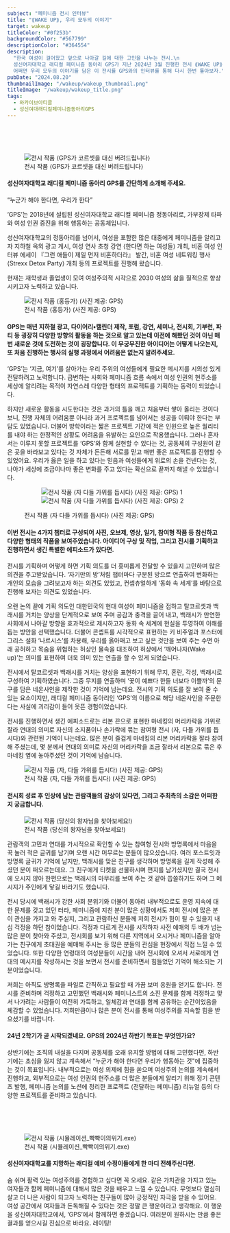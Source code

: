 ```yaml
---
subject: "페미니즘 전시 인터뷰"
title: "⟪WAKE UP⟫, 우리 모두의 이야기"
target: wakeup
titleColor: "#0f253b"
backgroundColor: "#567799"
descriptionColor: "#364554"
description:
  "한국 여성이 걸어왔고 앞으로 나아갈 길에 대한 고민을 나누는 전시.\n
  성신여자대학교 래디컬 페미니즘 동아리 GPS가 지난 2024년 3월 진행한 전시 ⟪WAKE UP⟫을 요약한 한 줄이다.\n
  어쩌면 우리 모두의 이야기를 담은 이 전시를 GPS와의 인터뷰를 통해 다시 한번 톺아보자."
pubDate: "2024.08.20"
thumbnailImage: "/wakeup/wakeup_thumbnail.png"
titleImage: "/wakeup/wakeup_title.png"
tags:
  - 와카이브아티클
  - 성신여대래디컬페미니즘동아리GPS
---
```



<figure class="horizon" style="margin-top: 5rem;">
  <img
    src="/wakeup/wakeup_img_11.jpg"
    alt="전시 작품 ⟨GPS가 코르셋을 대신 버려드립니다⟩"
  />
  <figcaption>전시 작품 ⟨GPS가 코르셋을 대신 버려드립니다⟩</figcaption>
</figure>

#### 성신여자대학교 래디컬 페미니즘 동아리 GPS를 간단하게 소개해 주세요.

“누군가 해야 한다면, 우리가 한다”

‘GPS’는 2018년에 설립된 성신여자대학교 래디컬 페미니즘 정동아리로, 가부장제 타파와 여성 인권 증진을 위해 행동하는 공동체입니다.

성신여자대학교의 정동아리를 넘어서, 여성을 포함한 많은 대중에게 페미니즘을 알리고자 지하철 옥외 광고 게시, 여성 연사 초청 강연 ⟨한다면 하는 여성들⟩ 개최, 비혼 여성 인터뷰 에세이 『그런 애들이 제일 먼저 비혼하더라』 발간, 비혼 여성 네트워킹 행사 ⟨Strexx Detox Party⟩ 개최 등의 프로젝트를 진행해 왔습니다.

현재는 재학생과 졸업생이 모여 여성주의적 시각으로 2030 여성의 삶을 질적으로 향상시키고자 노력하고 있습니다.

<figure class="fullWidth">
  <img src="/wakeup/wakeup_img_04.jpg" alt="전시 작품 ⟨홍등가⟩ (사진 제공: GPS)" />
  <figcaption>전시 작품 ⟨홍등가⟩ (사진 제공: GPS)</figcaption>
</figure>

#### GPS는 매년 지하철 광고, 다이어리•캘린더 제작, 포럼, 강연, 세미나, 전시회, 기부런, 파티 등 굉장히 다양한 방향의 활동을 하는 것으로 알고 있는데 이전에 해봤던 것이 아닌 매번 새로운 것에 도전하는 것이 굉장합니다. 이 무궁무진한 아이디어는 어떻게 나오는지, 또 처음 진행하는 행사의 실행 과정에서 어려움은 없는지 알려주세요.

‘GPS’는 ‘지금, 여기’를 살아가는 우리 주위의 여성들에게 필요한 메시지를 시의성 있게 전달하려고 노력합니다. 급변하는 사회와 페미니즘 흐름 속에서 여성 인권의 현주소를 세상에 알리려는 목적이 자연스레 다양한 형태의 프로젝트를 기획하는 동력이 되었습니다.

하지만 새로운 활동을 시도한다는 것은 과거의 틀을 깨고 처음부터 쌓아 올리는 것이다 보니, 진행 자체의 어려움뿐 아니라 과거 프로젝트를 넘어서는 성공을 이뤄야 한다는 부담도 있었습니다. 더불어 방학이라는 짧은 프로젝트 기간에 적은 인원으로 높은 퀄리티를 내야 하는 한정적인 상황도 어려움을 유발하는 요인으로 작용했습니다. 그러나 혼자서는 이루지 못할 프로젝트를 ‘GPS’와 함께 실현할 수 있다는 것, 공동체의 구성원이 같은 곳을 바라보고 있다는 것 자체가 든든해 서로를 믿고 매번 좋은 프로젝트를 진행할 수 있었어요. 우리가 옳은 일을 하고 있다는 믿음과 여성들에게 위로의 손을 건넨다는 것, 나아가 세상에 조금이나마 좋은 변화를 주고 있다는 확신으로 끝까지 해낼 수 있었습니다.

<figure class="fullWidth">
  <figure class="double">
    <img src="/wakeup/wakeup_img_01.jpg" alt="전시 작품 ⟨자 다들 가위를 듭시다⟩ (사진 제공: GPS) 1" />
    <img src="/wakeup/wakeup_img_02.jpg" alt="전시 작품 ⟨자 다들 가위를 듭시다⟩ (사진 제공: GPS) 2" />
  </figure>
  <figcaption>전시 작품 ⟨자 다들 가위를 듭시다⟩ (사진 제공: GPS)</figcaption>
</figure>

#### 이번 전시는 4가지 챕터로 구성되어 사진, 오브제, 영상, 일기, 참여형 작품 등 참신하고 다양한 형태의 작품을 보여주었습니다. 아이디어 구상 및 작업, 그리고 전시를 기획하고 진행하면서 생긴 특별한 에피소드가 있다면.

전시를 기획하며 어떻게 하면 기획 의도를 더 흥미롭게 전달할 수 있을지 고민하며 많은 의견을 주고받았습니다. ‘자기만의 방’처럼 챕터마다 구분된 방으로 연출하여 변화하는 개인의 모습을 그려보고자 하는 의견도 있었고, 컨셉츄얼하게 ‘동화 속 세계’를 바탕으로 진행해 보자는 의견도 있었습니다.

오랜 논의 끝에 기획 의도인 대한민국의 현대 여성이 페미니즘을 접하고 탈코르셋과 백래시를 거치는 양상을 단계적으로 보여 주며 공감과 충격을 끌어 내고, 백래시가 만연한 사회에서 나아갈 방향을 효과적으로 제시하고자 동화 속 세계에 현실을 투영하여 이해를 돕는 방안을 선택했습니다. 더불어 콘셉트를 시각적으로 표현하는 키 비주얼과 포스터에 그리스 설화 ‘나르시스’를 차용해, 우리를 옭아매고 보고 싶은 것만을 보여 주는 수면 아래 공허하고 목숨을 위협하는 허상인 물속을 대조하여 허상에서 ‘깨어나자(Wake up)’는 의미를 표현하여 더욱 의미 있는 연출을 할 수 있게 되었습니다.

전시에서 탈코르셋과 백래시를 거치는 양상을 표현하기 위해 무지, 혼란, 각성, 백래시로 구성하여 기획하였습니다. 그중 무지를 연출하며 ‘꽃이 예쁘다 한들 너보다 이쁠까’의 문구를 담은 네온사인을 제작한 것이 기억에 남는데요. 전시의 기획 의도를 잘 보여 줄 수 있는 요소이지만, 래디컬 페미니즘 동아리인 ‘GPS’의 이름으로 해당 네온사인을 주문한다는 사실에 괴리감이 들어 웃픈 경험이었습니다.

전시를 진행하면서 생긴 에피소드로는 리본 끈으로 표현한 마네킹의 머리카락을 가위로 잘라 연대의 의미로 자신의 소지품이나 손가락에 묶는 참여형 전시 ⟨자, 다들 가위를 듭시다⟩와 관련된 기억이 나는데요. 많은 분이 즐겁게 마네킹의 리본 머리카락을 잘라 참여해 주셨는데, 몇 분께서 연대의 의미로 자신의 머리카락을 조금 잘라서 리본으로 묶은 후 마네킹 옆에 놓아주셨던 것이 기억에 남습니다.

<figure class="fullWidth">
  <img
    src="/wakeup/wakeup_img_03.jpg"
    alt="전시 작품 ⟨자, 다들 가위를 듭시다⟩ (사진 제공: GPS)"
  />
  <figcaption>전시 작품 ⟨자, 다들 가위를 듭시다⟩ (사진 제공: GPS)</figcaption>
</figure>

#### 전시회 성료 후 인상에 남는 관람객들의 감상이 있다면, 그리고 주최측의 소감은 어떠한지 궁금합니다.

<figure class="float-right">
  <img
    src="/wakeup/wakeup_img_10.jpg"
    alt="전시 작품 ⟨당신의 왕자님을 찾아보세요!⟩"
  />
  <figcaption>전시 작품 ⟨당신의 왕자님을 찾아보세요!⟩</figcaption>
</figure>

관람객의 고민과 연대를 가시적으로 확인할 수 있는 참여형 전시와 방명록에서 마음을 꾹 눌러 적은 글귀를 남기며 오랜 시간 머무르는 분들이 많으셨습니다. 여러 포스트잇과 방명록 글귀가 기억에 남지만, 백래시를 맞은 친구를 생각하며 방명록을 길게 작성해 주셨던 분이 떠오르는데요. 그 친구에게 티켓을 선물하시며 편지를 남기셨지만 결국 전시에 오시지 않아 한편으로는 백래시의 마무리를 보여 주는 것 같아 씁쓸하기도 하며 그 메시지가 주인에게 닿길 바라기도 했습니다.

전시 당시에 백래시가 강한 사회 분위기와 더불어 동아리 내부적으로도 운영 지속에 대한 문제를 갖고 있던 터라, 페미니즘에 지친 분이 많은 상황에서도 저희 전시에 많은 분이 관심을 가지고 와 주실지, 그리고 관람하신 분들께 저희 전시가 힘이 될 수 있을지 내심 걱정을 하던 참이었습니다. 걱정과 다르게 전시를 시작하자 사전 예매의 두 배가 넘는 많은 분이 찾아와 주셨고, 전시회를 보기 위해 다른 지역에서 오시거나 페미니즘을 알아 가는 친구에게 초대권을 예매해 주시는 등 많은 분들의 관심을 현장에서 직접 느낄 수 있었습니다. 또한 다양한 연령대의 여성분들이 시간을 내어 전시회에 오셔서 서로에게 연대의 메시지를 작성하시는 것을 보면서 전시를 준비하면서 힘들었던 기억이 해소되는 기분이었습니다.

저희는 아직도 방명록을 파일로 간직하고 필요할 때 가끔 보며 응원을 얻기도 합니다. 전시를 준비하며 걱정하고 고민했던 백래시와 페미니스트의 소진 문제를 함께 걱정하고 맞서 나가려는 사람들이 여전히 가득하고, 일체감과 연대를 함께 공유하는 순간이었음을 체감할 수 있었습니다. 저희만큼이나 많은 분이 전시를 통해 여성주의를 지속할 힘을 받으셨기를 바랍니다.

#### 24년 2학기가 곧 시작되겠네요. GPS의 2024년 하반기 목표는 무엇인가요?

상반기에는 조직의 내실을 다지며 공동체를 오래 유지할 방법에 대해 고민했다면, 하반기에는 초심을 잃지 않고 계속해서 “누군가 해야 한다면 우리가 행동하는 것"에 집중하는 것이 목표입니다. 내부적으로는 여성 의제에 힘을 쏟으며 여성주의 논의를 계속해서 진행하고, 외부적으로는 여성 인권의 현주소를 더 많은 분들에게 알리기 위해 정기 콘텐츠 발행, 페미니즘 논의를 노션에 정리한 프로젝트 ⟨전달하는 페미니즘⟩ 리뉴얼 등의 다양한 프로젝트를 준비하고 있습니다.

<figure class="horizon" style="margin-top: 5rem;">
  <img
    src="/wakeup/wakeup_img_12.jpg"
    alt="전시 작품 ⟨시뮬레이션_빡빡이의위기.exe⟩"
  />
  <figcaption>전시 작품 ⟨시뮬레이션_빡빡이의위기.exe⟩</figcaption>
</figure>

#### 성신여자대학교를 지망하는 래디컬 예비 수정이들에게 한 마디 전해주신다면.

숨 쉬며 활력 있는 여성주의를 경험하고 싶다면 꼭 오세요. 같은 가치관을 가지고 있는 여자들과 함께 페미니즘에 대해서 많은 것을 배우고 느낄 수 있습니다. 무엇보다 열심히 살고 더 나은 사람이 되고자 노력하는 친구들이 많아 긍정적인 자극을 받을 수 있어요. 여성 공간에서 여자들과 돈독해질 수 있다는 것은 정말 큰 행운이라고 생각해요. 이 행운을 성신여자대학교에서, ‘GPS’에서 함께하면 좋겠습니다. 여러분이 원하시는 만큼 좋은 결과를 얻으시길 진심으로 바라요. 레이팅!
